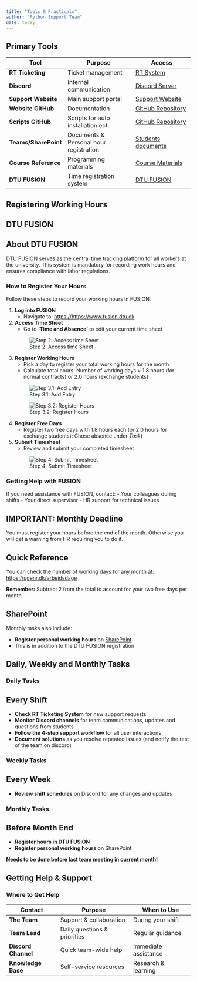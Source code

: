 ```yaml
---
title: "Tools & Practicals"
author: "Python Support Team"
date: today
---
```



## Primary Tools

| Tool | Purpose | Access |
|------|---------|--------|
| **RT Ticketing** | Ticket management | [RT System](https://pythonsupport-rt.dtu.dk/rt/){target="_blank"} |
| **Discord** | Internal communication | [Discord Server](https://discord.gg/CSp6xS22){target="_blank"} |
| **Support Website** | Main support portal | [Support Website](https://pythonsupport.dtu.dk/){target="_blank"} |
| **Website GitHub** | Documentation | [GitHub Repository](https://github.com/dtudk/pythonsupport-page/){target="_blank"} |
| **Scripts GitHub** | Scripts for auto installation ect. | [GitHub Repository](https://github.com/dtudk/pythonsupport-scripts/){target="_blank"} |
| **Teams/SharePoint** | Documents & Personal hour registration| [Students documents](https://dtudk.sharepoint.com/:f:/r/sites/PythonInstallationSupport/Delte%20dokumenter/Students%20documents?csf=1&web=1&e=eEhaCK){target="_blank"} |
| **Course Reference** | Programming materials | [Course Materials](https://02002.compute.dtu.dk/){target="_blank"} |
| **DTU FUSION** | Time registration system | [DTU FUSION](https://www.fusion.dtu.dk){target="_blank"} |

## Registering Working Hours

## DTU FUSION 

:::{.callout-tip}
## About DTU FUSION
DTU FUSION serves as the central time tracking platform for all workers at the university. This system is mandatory for recording work hours and ensures compliance with labor regulations.
:::

### How to Register Your Hours

Follow these steps to record your working hours in FUSION:

1. **Log into FUSION**
   - Navigate to: <https://https://www.fusion.dtu.dk>
   

2. **Access Time Sheet**
   - Go to **'Time and Absence'** to edit your current time sheet
   
   ![Step 2: Access time Sheet](fusion_steps/step1.png)

3. **Register Working Hours**
   - Pick a day to register your total working hours for the month
   - Calculate total hours: Number of working days × 1.8 hours (for normal contracts) or 2.0 hours (exchange students)
   
   ![Step 3.1: Add Entry](fusion_steps/step2.png)

   ![Step 3.2: Register Hours](fusion_steps/step3.png)

4. **Register Free Days**
   - Register two free days with 1.8 hours each (or 2.0 hours for exchange students): Chose absence under *Task*)

5. **Submit Timesheet**
   - Review and submit your completed timesheet
   
   ![Step 4: Submit Timesheet](fusion_steps/step4.png)

### Getting Help with FUSION

If you need assistance with FUSION, contact:
- Your colleagues during shifts
- Your direct supervisor
- HR support for technical issues


:::{.callout-important}
## IMPORTANT: Monthly Deadline
You must register your hours before the end of the month. Otherwise you will get a warning from HR requiring you to do it.
:::

:::{.callout-tip}
## Quick Reference
You can check the number of working days for any month at: <https://ugenr.dk/arbejdsdage>

**Remember:** Subtract 2 from the total to account for your two free days per month.
:::

## SharePoint

Monthly tasks also include:

- **Register personal working hours** on [SharePoint](https://dtudk.sharepoint.com/:f:/r/sites/PythonInstallationSupport/Delte%20dokumenter/Students%20documents?csf=1&web=1&e=eEhaCK){target="_blank"}
- This is in addition to the DTU FUSION registration

## Daily, Weekly and Monthly Tasks 

### Daily Tasks

:::{.callout-note}
## Every Shift
- **Check RT Ticketing System** for new support requests
- **Monitor Discord channels** for team communications, updates and questions from students
- **Follow the 4-step support workflow** for all user interactions
- **Document solutions** as you resolve repeated issues (and notify the rest of the team on discord)
:::

### Weekly Tasks

:::{.callout-note}
## Every Week
- **Review shift schedules** on Discord for any changes and updates
:::

### Monthly Tasks

:::{.callout-important}
## Before Month End
- **Register hours in DTU FUSION** 
- **Register personal working hours** on SharePoint

**Needs to be done before last team meeting in current month!**
:::

## Getting Help & Support

### Where to Get Help

| Contact | Purpose | When to Use |
|---------|---------|-------------|
| **The Team** | Support & collaboration | During your shift |
| **Team Lead** | Daily questions & priorities | Regular guidance |
| **Discord Channel** | Quick team-wide help | Immediate assistance |
| **Knowledge Base** | Self-service resources | Research & learning |

